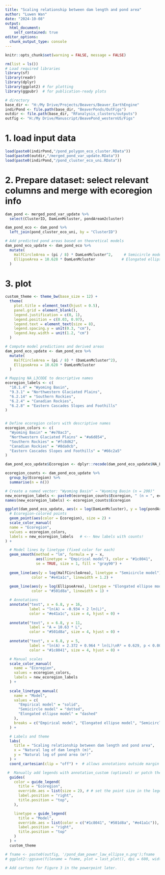 ```yaml
---
title: "Scaling relationship between dam length and pond area"
author: "Luwen Wan"
date: "2024-10-08"
output:
  html_document:
    self_contained: true
editor_options: 
  chunk_output_type: console
---
```


```r
knitr::opts_chunk$set(warning = FALSE, message = FALSE)
```


```r
rm(list = ls())
# Load required libraries
library(sf)
library(readr)
library(dplyr)
library(ggplot2) # for plotting
library(ggpubr)  # for publication-ready plots

# directory 
base_dir <- "H:/My Drive/Projects/Beavers/Beaver_EarthEngine"
indirPond <- file.path(base_dir, "BeaverPonds/OutFigs")
outdir <- file.path(base_dir, "RFanalysis_clusters/outputs")
outfig <- "H:/My Drive/Manuscript/BeavePond_westernUS/Figs"
```

# 1. load input data 
```r
load(paste0(indirPond,"/pond_polygon_eco_cluster.RData"))
load(paste0(outdir,"/merged_pond_var_update.RData"))
load(paste0(indirPond,"/pond_cluster_eco_uni.RData"))
```

# 2. Prepare dataset: select relevant columns and merge with ecoregion info
```r
dam_pond <- merged_pond_var_update %>%
  select(ClusterID, DamLenMcluster, pondAream2cluster)

dam_pond_eco <- dam_pond %>%
  left_join(pond_cluster_eco_uni, by = "ClusterID")

# Add predicted pond areas based on theoretical models
dam_pond_eco_update <- dam_pond_eco %>%
  mutate(
    HalfCircleArea = (pi / 8) * DamLenMcluster^2,     # Semicircle model
    EllipseArea = 10.628 * DamLenMcluster            # Elongated ellipse model
  )
```

# 3. plot 
```r
custom_theme <- theme_bw(base_size = 12) +
  theme(
    plot.title = element_text(hjust = 0.5),
    panel.grid = element_blank(),
    legend.justification = c(0, 1),
    legend.position = c(0.03, 0.97),
    legend.text = element_text(size = 8),
    legend.spacing.y = unit(0.3, "cm"),
    legend.key.width = unit(1.2, "cm")
  )

# Compute model predictions and derived areas
dam_pond_eco_update <- dam_pond_eco %>%
  mutate(
    HalfCircleArea = (pi / 8) * (DamLenMcluster^2),
    EllipseArea = 10.628 * DamLenMcluster
  )

# Mapping NA_L3CODE to descriptive names
ecoregion_labels <- c(
  "10.1.4" = "Wyoming Basin",
  "9.3.1" = "Northwestern Glaciated Plains",
  "6.2.14" = "Southern Rockies",
  "6.2.4" = "Canadian Rockies",
  "6.2.8" = "Eastern Cascades Slopes and Foothills"
)


# Define ecoregion colors with descriptive names
ecoregion_colors <- c(
  "Wyoming Basin" = "#e78ac3",    
  "Northwestern Glaciated Plains" = "#a6d854",  
  "Southern Rockies" = "#fc8d62",  
  "Canadian Rockies" = "#8da0cb",   
  "Eastern Cascades Slopes and Foothills" = "#66c2a5" 
)

dam_pond_eco_update$Ecoregion <- dplyr::recode(dam_pond_eco_update$NA_L3CODE, !!!ecoregion_labels)

ecoregion_counts <- dam_pond_eco_update %>%
  group_by(Ecoregion) %>%
  summarise(n = n())

# Create a named vector: "Wyoming Basin" → "Wyoming Basin (n = 200)"
new_ecoregion_labels <- paste0(ecoregion_counts$Ecoregion, " (n = ", ecoregion_counts$n, ")")
names(new_ecoregion_labels) <- ecoregion_counts$Ecoregion

ggplot(dam_pond_eco_update, aes(x = log(DamLenMcluster), y = log(pondAream2cluster))) +
  # Ecoregion-colored points
  geom_point(aes(color = Ecoregion), size = 2) +
  scale_color_manual(
  name = "Ecoregion",
  values = ecoregion_colors,
  labels = new_ecoregion_labels   # <-- New labels with counts!
) +

  # Model lines by linetype (fixed color for each)
  geom_smooth(method = "lm", formula = y ~ x,
              aes(linetype = "Empirical model"), color = "#1c8041",
              se = TRUE, size = 1, fill = "gray90") +
  
  geom_line(aes(y = log(HalfCircleArea), linetype = "Semicircle model"),
            color = "#e41a1c", linewidth = 1.2) +
  
  geom_line(aes(y = log(EllipseArea), linetype = "Elongated ellipse model"),
            color = "#501d8a", linewidth = 1) +

  # Annotations
  annotate("text", x = 6.8, y = 16, 
           label = "ln(A) = -0.934 + 2 ln(L)", 
           color = "#e41a1c", size = 4, hjust = 0) +
  
  annotate("text", x = 6.8, y = 11, 
           label = "A = 10.63 * L", 
           color = "#501d8a", size = 4, hjust = 0) +
  
  annotate("text", x = 6.8, y = 5, 
           label = "ln(A) = 2.372 + 0.964 * ln(L)\nR² = 0.629, p < 0.001", 
           color = "#1c8041", size = 4, hjust = 0) +

  # Manual scales
  scale_color_manual(
    name = "Ecoregion",
    values = ecoregion_colors,
    labels = new_ecoregion_labels
  ) +
  
  scale_linetype_manual(
    name = "Model",
    values = c(
      "Empirical model" = "solid",
      "Semicircle model" = "dotted",
      "Elongated ellipse model" = "dashed"
    ),
    breaks = c("Empirical model", "Elongated ellipse model", "Semicircle model")
  ) +

  # Labels and theme
  labs(
    title = "Scaling relationship between dam length and pond area",
    x = "Natural log of dam length (m)",
    y = "Natural log of pond area (m²)"
  ) +
  coord_cartesian(clip = "off") +  # allows annotations outside margin if needed

 #  Manually add legends with annotation_custom (optional) or patch them inside using guides
  guides(
    color = guide_legend(
      title = "Ecoregion",
      override.aes = list(size = 2), # # set the point size in the legend
      label.position = "right",
      title.position = "top",
    ),

    linetype = guide_legend(
      title = "Model",
      override.aes = list(color = c("#1c8041", "#501d8a", "#e41a1c")),
      label.position = "right",
      title.position = "top"
    )
  ) +
  custom_theme
```


```r
# fname <- paste0(outfig, '/pond_dam_power_law_ellipse_n.png');fname
# ggplot2::ggsave(filename = fname, plot = last_plot(), dpi = 600, width = 6.5, height = 7, units = 'in')
```


```r
# Add cartons for Figure 3 in the powerpoint later. 
```






